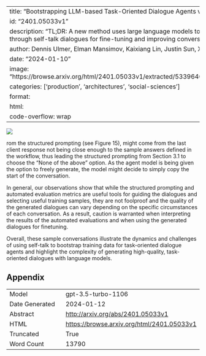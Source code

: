 
---
title: "Bootstrapping LLM-based Task-Oriented Dialogue Agents via Self-Talk"
id: "2401.05033v1"
description: "TL;DR: A new method uses large language models to collect data through self-talk dialogues for fine-tuning and improving conversation quality."
author: Dennis Ulmer, Elman Mansimov, Kaixiang Lin, Justin Sun, Xibin Gao, Yi Zhang
date: "2024-01-10"
image: "https://browse.arxiv.org/html/2401.05033v1/extracted/5339646/img/schema.png"
categories: ['production', 'architectures', 'social-sciences']
format:
  html:
    code-overflow: wrap
---

![](https://browse.arxiv.org/html/2401.05033v1/extracted/5339646/img/schema.png)

rom the structured prompting (see Figure 15), might come from the last client response not being close enough to the sample answers defined in the workflow, thus leading the structured prompting from Section 3.1 to choose the "None of the above" option. As the agent model is being given the option to freely generate, the model might decide to simply copy the start of the conversation.

In general, our observations show that while the structured prompting and automated evaluation metrics are useful tools for guiding the dialogues and selecting useful training samples, they are not foolproof and the quality of the generated dialogues can vary depending on the specific circumstances of each conversation. As a result, caution is warranted when interpreting the results of the automated evaluations and when using the generated dialogues for finetuning.

Overall, these sample conversations illustrate the dynamics and challenges of using self-talk to bootstrap training data for task-oriented dialogue agents and highlight the complexity of generating high-quality, task-oriented dialogues with language models.

## Appendix

|          |          |
|----------|----------|
| Model     | gpt-3.5-turbo-1106       |
| Date Generated     | 2024-01-12       |
| Abstract | [http://arxiv.org/abs/2401.05033v1](http://arxiv.org/abs/2401.05033v1)        |
| HTML     | [https://browse.arxiv.org/html/2401.05033v1](https://browse.arxiv.org/html/2401.05033v1)       |
| Truncated       | True       |
| Word Count       | 13790       |